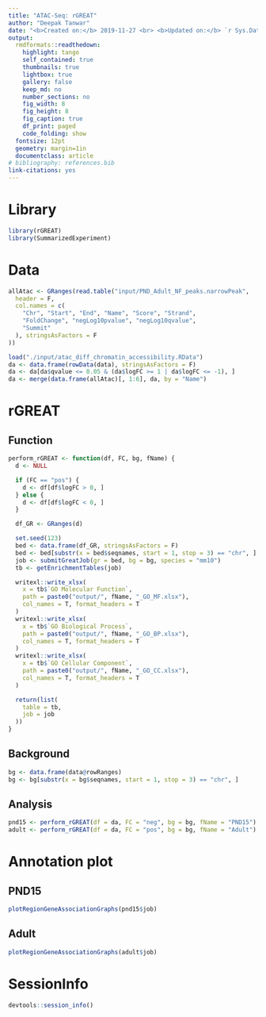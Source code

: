 ```yaml
---
title: "ATAC-Seq: rGREAT"
author: "Deepak Tanwar"
date: "<b>Created on:</b> 2019-11-27 <br> <b>Updated on:</b> `r Sys.Date()`"
output:
  rmdformats::readthedown:
    highlight: tango
    self_contained: true
    thumbnails: true
    lightbox: true
    gallery: false
    keep_md: no
    number_sections: no
    fig_width: 8
    fig_height: 8
    fig_caption: true
    df_print: paged
    code_folding: show
  fontsize: 12pt
  geometry: margin=1in
  documentclass: article
# bibliography: references.bib
link-citations: yes
---
```


# Library
```r
library(rGREAT)
library(SummarizedExperiment)
```

# Data

```r
allAtac <- GRanges(read.table("input/PND_Adult_NF_peaks.narrowPeak",
  header = F,
  col.names = c(
    "Chr", "Start", "End", "Name", "Score", "Strand",
    "FoldChange", "negLog10pvalue", "negLog10qvalue",
    "Summit"
  ), stringsAsFactors = F
))

load("./input/atac_diff_chromatin_accessibility.RData")
da <- data.frame(rowData(data), stringsAsFactors = F)
da <- da[da$qvalue <= 0.05 & (da$logFC >= 1 | da$logFC <= -1), ]
da <- merge(data.frame(allAtac)[, 1:6], da, by = "Name")
```

# rGREAT

## Function
```r
perform_rGREAT <- function(df, FC, bg, fName) {
  d <- NULL

  if (FC == "pos") {
    d <- df[df$logFC > 0, ]
  } else {
    d <- df[df$logFC < 0, ]
  }

  df_GR <- GRanges(d)

  set.seed(123)
  bed <- data.frame(df_GR, stringsAsFactors = F)
  bed <- bed[substr(x = bed$seqnames, start = 1, stop = 3) == "chr", ]
  job <- submitGreatJob(gr = bed, bg = bg, species = "mm10")
  tb <- getEnrichmentTables(job)

  writexl::write_xlsx(
    x = tb$`GO Molecular Function`,
    path = paste0("output/", fName, "_GO_MF.xlsx"),
    col_names = T, format_headers = T
  )
  writexl::write_xlsx(
    x = tb$`GO Biological Process`,
    path = paste0("output/", fName, "_GO_BP.xlsx"),
    col_names = T, format_headers = T
  )
  writexl::write_xlsx(
    x = tb$`GO Cellular Component`,
    path = paste0("output/", fName, "_GO_CC.xlsx"),
    col_names = T, format_headers = T
  )

  return(list(
    table = tb,
    job = job
  ))
}
```

## Background
```r
bg <- data.frame(data@rowRanges)
bg <- bg[substr(x = bg$seqnames, start = 1, stop = 3) == "chr", ]
```


## Analysis
```r
pnd15 <- perform_rGREAT(df = da, FC = "neg", bg = bg, fName = "PND15")
adult <- perform_rGREAT(df = da, FC = "pos", bg = bg, fName = "Adult")
```

# Annotation plot

## PND15
```r
plotRegionGeneAssociationGraphs(pnd15$job)
```

## Adult
```r
plotRegionGeneAssociationGraphs(adult$job)
```


# SessionInfo
```r
devtools::session_info()
```